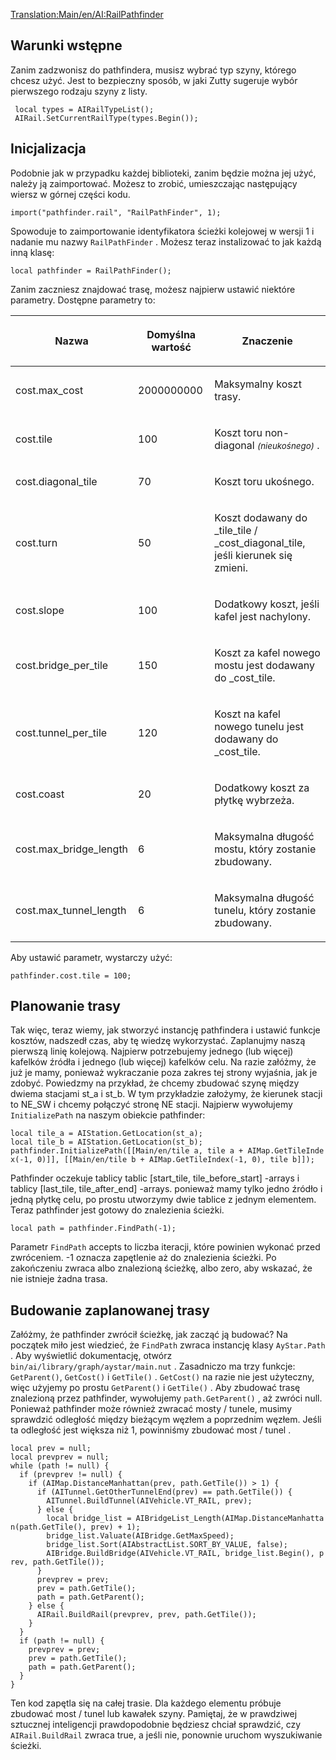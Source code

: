 [[Translation:Main/en/AI:RailPathfinder]]
{{en/-}}
<!--{{en/NoAI}}-->{{pl/NoAI}}
== Warunki wstępne ==
Zanim zadzwonisz do pathfindera, musisz wybrać typ szyny, którego chcesz użyć. Jest to bezpieczny sposób, w jaki Zutty sugeruje wybór pierwszego rodzaju szyny z listy.

  local types = AIRailTypeList();
  AIRail.SetCurrentRailType(types.Begin());

== Inicjalizacja ==

Podobnie jak w przypadku każdej biblioteki, zanim będzie można jej użyć, należy ją zaimportować. Możesz to zrobić, umieszczając następujący wiersz w górnej części kodu.

 import("pathfinder.rail", "RailPathFinder", 1);

Spowoduje to zaimportowanie identyfikatora ścieżki kolejowej w wersji 1 i nadanie mu nazwy <code>RailPathFinder</code> . Możesz teraz instalizować to jak każdą inną klasę:

 local pathfinder = RailPathFinder();

Zanim zaczniesz znajdować trasę, możesz najpierw ustawić niektóre parametry. Dostępne parametry to:

{| class="wikitable"
|-
! Nazwa
! Domyślna wartość
! Znaczenie
|-
| cost.max_cost
| 2000000000
| Maksymalny koszt trasy.
|-
| cost.tile
| 100
| Koszt toru non-diagonal <small>''(nieukośnego)''</small> .
|-
| cost.diagonal_tile
| 70
| Koszt toru ukośnego.
|-
| cost.turn
| 50
| Koszt dodawany do _tile_tile / _cost_diagonal_tile, jeśli kierunek się zmieni.
|-
| cost.slope
| 100
| Dodatkowy koszt, jeśli kafel jest nachylony.
|-
| cost.bridge_per_tile
| 150
| Koszt za kafel nowego mostu jest dodawany do _cost_tile.
|-
| cost.tunnel_per_tile
| 120
| Koszt na kafel nowego tunelu jest dodawany do _cost_tile.
|-
| cost.coast
| 20
| Dodatkowy koszt za płytkę wybrzeża.
|-
| cost.max_bridge_length
| 6
| Maksymalna długość mostu, który zostanie zbudowany.
|-
| cost.max_tunnel_length
| 6
| Maksymalna długość tunelu, który zostanie zbudowany.
|}

Aby ustawić parametr, wystarczy użyć:

 pathfinder.cost.tile = 100;

== Planowanie trasy ==

Tak więc, teraz wiemy, jak stworzyć instancję pathfindera i ustawić funkcje kosztów, nadszedł czas, aby tę wiedzę wykorzystać. Zaplanujmy naszą pierwszą linię kolejową. Najpierw potrzebujemy jednego (lub więcej) kafelków źródła i jednego (lub więcej) kafelków celu. Na razie załóżmy, że już je mamy, ponieważ wykraczanie poza zakres tej strony wyjaśnia, jak je zdobyć. Powiedzmy na przykład, że chcemy zbudować szynę między dwiema stacjami st_a i st_b. W tym przykładzie założymy, że kierunek stacji to NE_SW i chcemy połączyć stronę NE stacji. Najpierw wywołujemy <code>InitializePath</code> na naszym obiekcie pathfinder:

 local tile_a = AIStation.GetLocation(st_a);
 local tile_b = AIStation.GetLocation(st_b);
 pathfinder.InitializePath(<nowiki>[[Main/en/tile a, tile a + AIMap.GetTileIndex(-1, 0)]], [[Main/en/tile b + AIMap.GetTileIndex(-1, 0), tile b]]</nowiki>);

Pathfinder oczekuje tablicy tablic [start_tile, tile_before_start] -arrays i tablicy [last_tile, tile_after_end] -arrays. ponieważ mamy tylko jedno źródło i jedną płytkę celu, po prostu utworzymy dwie tablice z jednym elementem. Teraz pathfinder jest gotowy do znalezienia ścieżki.

 local path = pathfinder.FindPath(-1);

Parametr <code>FindPath</code> accepts to liczba iteracji, które powinien wykonać przed zwróceniem. -1 oznacza zapętlenie aż do znalezienia ścieżki. Po zakończeniu zwraca albo znalezioną ścieżkę, albo zero, aby wskazać, że nie istnieje żadna trasa.

== Budowanie zaplanowanej trasy ==

Załóżmy, że pathfinder zwrócił ścieżkę, jak zacząć ją budować? Na początek miło jest wiedzieć, że <code>FindPath</code> zwraca instancję klasy <code>AyStar.Path</code> . Aby wyświetlić dokumentację, otwórz <code>bin/ai/library/graph/aystar/main.nut</code> . Zasadniczo ma trzy funkcje:  <code>GetParent()</code>, <code>GetCost()</code> i <code>GetTile()</code> . <code>GetCost()</code> na razie nie jest użyteczny, więc użyjemy po prostu <code>GetParent()</code> i <code>GetTile()</code> . Aby zbudować trasę znalezioną przez pathfinder, wywołujemy <code>path.GetParent()</code>  , aż zwróci null. Ponieważ pathfinder może również zwracać mosty / tunele, musimy sprawdzić odległość między bieżącym węzłem a poprzednim węzłem. Jeśli ta odległość jest większa niż 1, powinniśmy zbudować most / tunel .

 local prev = null;
 local prevprev = null;
 while (path != null) {
   if (prevprev != null) {
     if (AIMap.DistanceManhattan(prev, path.GetTile()) > 1) {
       if (AITunnel.GetOtherTunnelEnd(prev) == path.GetTile()) {
         AITunnel.BuildTunnel(AIVehicle.VT_RAIL, prev);
       } else {
         local bridge_list = AIBridgeList_Length(AIMap.DistanceManhattan(path.GetTile(), prev) + 1);
         bridge_list.Valuate(AIBridge.GetMaxSpeed);
         bridge_list.Sort(AIAbstractList.SORT_BY_VALUE, false);
         AIBridge.BuildBridge(AIVehicle.VT_RAIL, bridge_list.Begin(), prev, path.GetTile());
       }
       prevprev = prev;
       prev = path.GetTile();
       path = path.GetParent();
     } else {
       AIRail.BuildRail(prevprev, prev, path.GetTile());
     }
   }
   if (path != null) {
     prevprev = prev;
     prev = path.GetTile();
     path = path.GetParent();
   }
 }

Ten kod zapętla się na całej trasie. Dla każdego elementu próbuje zbudować most / tunel lub kawałek szyny. Pamiętaj, że w prawdziwej sztucznej inteligencji prawdopodobnie będziesz chciał sprawdzić, czy <code>AIRail.BuildRail</code> zwraca true, a jeśli nie, ponownie uruchom wyszukiwanie ścieżki.